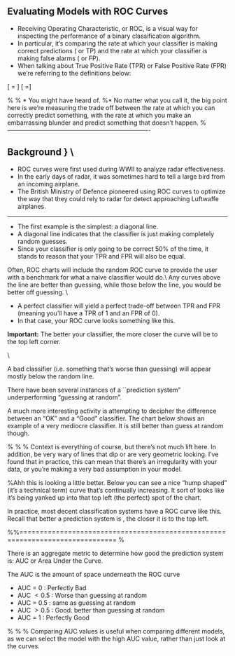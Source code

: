 
## Evaluating Models with ROC Curves

*  Receiving Operating Characteristic, or ROC, is a visual way for inspecting the performance of a binary classification algorithm. 
*  In particular, it's comparing the rate at which your classifier is making correct predictions (\textit{True Positives} or TP) and the rate at which your classifier is making false alarms (\textit{False Positives} or FP). 
*  When talking about True Positive Rate (TPR) or False Positive Rate (FPR) we're referring to the definitions below:


\[ \mbox{TPR}= \frac{\mbox{True Positives}}{\mbox{True Positives + False Negatives} } \]
\[ \mbox{FPR}=\frac{\mbox{False Positives}}{\mbox{False Positives + True Negatives} }\]

 \textit{\textbf{Remark} True Positives Rates and True Negatives Rates referred to as Sensitivity and Specificity.}
%
% *  You might have heard of.
%*   No matter what you call it, the big point here is we're measuring the trade off between the rate at which you can correctly predict something, with the rate at which you make an embarrassing blunder and predict something that doesn't happen.
%
----------------------------------------------------------------------

## Background } \\

*  ROC curves were first used during WWII to analyze radar effectiveness. 
*  In the early days of radar, it was sometimes hard to tell a large bird from an incoming airplane. 
*  The British Ministry of Defence pioneered using ROC curves to optimize the way that they could rely to radar for detect approaching Luftwaffe airplanes.


-----------------------------------------------------------------------



 \textbf{Scenarios: Guessing at Random}

*  The first example is the simplest: a diagonal line. 
*  A diagonal line indicates that the classifier is just making completely random guesses.
*  Since your classifier is only going to be correct 50\% of the time, it stands to reason that your TPR and FPR will also be equal.



\begin{figure}[h!]
\centering
\includegraphics[width=0.7\linewidth]{images/roc-guessing}
\end{figure}
 Often, ROC charts will include the random ROC curve to provide the user with a benchmark for what a naive classifier would do.\\  Any curves above the line are better than guessing, while those below the line, you would be better off guessing.
\\
 \textit{For review: The Area Under the Curve (AUC)  is 0.500.} 

 \textbf{A Perfect Classifier}

*  
A perfect classifier will yield a perfect trade-off between TPR and FPR (meaning you'll have a TPR of 1 and an FPR of 0).
*  In that case, your ROC curve looks something like this.


\begin{figure}[h!]
\centering
\includegraphics[width=0.7\linewidth]{images/roc-perfect}
\end{figure}

 <b>Important:</b> The better your classifier, the more closer the curve will be to the top left corner.

 \textit{For review: Note the "random curve" is included as a benchmark as a dotted line.\\ 
The Area Under the Curve (AUC) is 1.}

 \textbf{Worse than guessing}\\

 A bad classifier (i.e. something that's worse than guessing) will appear mostly below the random line. 

\begin{figure}[h!]
\centering
\includegraphics[width=0.9\linewidth]{images/roc-bad}
\end{figure}

 There have been several instances of a ``prediction system" underperforming "guessing at random".

 \textbf{Better than guessing}



 A much more interesting activity is attempting to decipher the difference between an "OK" and a "Good" classifier. The chart below shows an example of a very mediocre classifier. It is still better than guess at random though.

\begin{figure}[h!]
\centering
\includegraphics[width=0.9\linewidth]{images/roc-ok}
\end{figure}
%
%
% Context is everything of course, but there's not much lift here. In addition, be very wary of lines that dip or are very geometric looking. I've found that in practice, this can mean that there's an irregularity with your data, or you're making a very bad assumption in your model.



 \textbf{Reasonably Good}

%Ahh this is looking a little better. Below you can see a nice "hump shaped" (it's a technical term) curve that's continually increasing. It sort of looks like it's being yanked up into that top left (the perfect) spot of the chart.

In practice, most decent classification systems have a ROC curve like this.  Recall that better a prediction system is , the closer it is to the top left.
\begin{figure}[h!]
\centering
\includegraphics[width=0.9\linewidth]{images/roc-pretty-good}

\end{figure}

%%============================================================================== %

 \textbf{Area under the curve (AUC)}

 There is an aggregate metric to determine how good the prediction system is:  AUC or Area Under the Curve. 

 The AUC is the amount of space underneath the ROC curve


*  AUC = 0 :  Perfectly Bad
*  AUC $< 0.5$ : Worse than guessing at random 
*  AUC = 0.5 : same as guessing at random
*  AUC $> 0.5$ : Good. better than guessing at random
*  AUC = 1 : Perfectly Good

%
%
%
 Comparing AUC values is useful when comparing different models, as we can select the model with the high AUC value, rather than just look at the curves.



